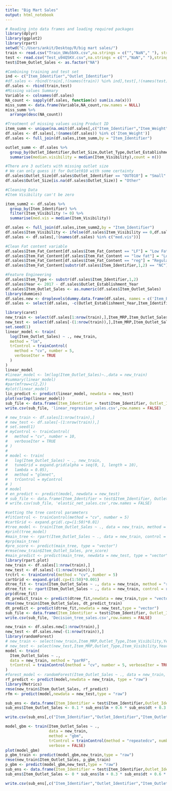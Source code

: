 ```yaml
---
title: "Big Mart Sales"
output: html_notebook
---
```



```r
# Reading into data frames and loading required packages
library(dplyr)
library(ggplot2)
library(rpart)
setwd("C:/Users/ankit/Desktop/R/big mart sales/")
train <- read.csv("Train_UWu5bXk.csv",na.strings = c("","NaN"," "), stringsAsFactors = FALSE)
test <- read.csv("Test_u94Q5KV.csv",na.strings = c("","NaN"," "),stringsAsFactors = FALSE)
test$Item_Outlet_Sales <- as.factor("NA")
```
```r
#Combining training and test set 
ind <- c("Item_Identifier","Outlet_Identifier")
#df.sales <- rbind(train[,!(names(train)) %in% ind],test[,!(names(test)) %in% ind])
df.sales <- rbind(train,test)
#Missing values Summary
Variable <- colnames(df.sales)
NA_count <- sapply(df.sales, function(x) sum(is.na(x)))
miss_summ <- data.frame(Variable,NA_count,row.names = NULL)
miss_summ %>%
  arrange(desc(NA_count))
```

```r
#Treatment of missing values using Product ID
item_summ <- unique(na.omit(df.sales[,c("Item_Identifier","Item_Weight")]))
df.sales <- df.sales[,!(names(df.sales)) %in% c('Item_Weight')]
df.sales <- full_join(df.sales,item_summ,by = "Item_Identifier")
```

```r
outlet_summ <- df.sales %>%
  group_by(Outlet_Identifier,Outlet_Size,Outlet_Type,Outlet_Establishment_Year,Outlet_Location_Type) %>%
  summarise(median.visibility = median(Item_Visibility),count = n())
```
```r
#There are 3 outlets with missing outlet size
# We can only guess it for Outlet010 with some certainty
df.sales$Outlet_Size[df.sales$Outlet_Identifier == "OUT010"] = "Small"
df.sales$Outlet_Size[is.na(df.sales$Outlet_Size)] = "Other"

```

```r
#Cleaning Data
#Item Visibility can't be zero

item_summ2 <- df.sales %>%
  group_by(Item_Identifier) %>%
  filter(Item_Visibility != 0) %>%
  summarise(med.vis = median(Item_Visibility))

df.sales <- full_join(df.sales,item_summ2,by = "Item_Identifier")
df.sales$Item_Visibility <- ifelse(df.sales$Item_Visibility == 0,df.sales$med.vis,df.sales$Item_Visibility)
df.sales <- df.sales[,!(names(df.sales) %in% c("med.vis"))]

#Clean Fat content variable
df.sales$Item_Fat_Content[df.sales$Item_Fat_Content == "LF"] = "Low Fat"
df.sales$Item_Fat_Content[df.sales$Item_Fat_Content == "low fat"] = "Low Fat"
df.sales$Item_Fat_Content[df.sales$Item_Fat_Content == "reg"] = "Regular"
df.sales$Item_Fat_Content[substr(df.sales$Item_Identifier,1,2) == "NC"] = "Non-Edible"
```

```r
#Feature Engineering
df.sales$Item_Type <- substr(df.sales$Item_Identifier,1,2)
df.sales$Year <- 2017 - df.sales$Outlet_Establishment_Year
df.sales$Item_Outlet_Sales <- as.numeric(df.sales$Item_Outlet_Sales)
library(dummies)
df.sales.new <- droplevels(dummy.data.frame(df.sales, names = c('Item_Fat_Content','Outlet_Size','Outlet_Location_Type','Outlet_Type', 'Item_Type','Outlet_Identifier'),  sep='_', fun = as.factor))
df.sales <- select(df.sales, -c(Outlet_Establishment_Year,Item_Identifier,Outlet_Identifier))

```

```r
library(caret)
new_train <- select(df.sales[1:nrow(train),],Item_MRP,Item_Outlet_Sales,Outlet_Type,Outlet_Size)
new_test <- select(df.sales[-(1:nrow(train)),],Item_MRP,Item_Outlet_Sales,Outlet_Type,Outlet_Size)
set.seed(1)
linear_model <- train(
  log(Item_Outlet_Sales) ~ ., new_train,
  method = "lm",
  trControl = trainControl(
    method = "cv", number = 5,
    verboseIter = TRUE
  )
)
linear_model
#linear_model <- lm(log(Item_Outlet_Sales)~.,data = new_train)
#summary(linear_model)
#par(mfrow=c(2,2))
#plot(linear_model)
lin_predict <- predict(linear_model, newdata = new_test)
plot(varImp(linear_model))
sub_file <- data.frame(Item_Identifier = test$Item_Identifier, Outlet_Identifier = test$Outlet_Identifier, Item_Outlet_Sales = exp(lin_predict))
write.csv(sub_file, 'linear_regression_sales.csv',row.names = FALSE)

# new_train <- df.sales[1:nrow(train),]
# new_test <- df.sales[-(1:nrow(train)),]
# set.seed(1)
# myControl <- trainControl(
#   method = "cv", number = 10,
#   verboseIter = TRUE
# )
# 
# model <- train(
#   log(Item_Outlet_Sales) ~ ., new_train,
#   tuneGrid = expand.grid(alpha = seq(0, 1, length = 10),
#   lambda = 0.05),
#   method = "glmnet",
#   trControl = myControl
# )
# model
# en_predict <- predict(model, newdata = new_test)
# sub_file <- data.frame(Item_Identifier = test$Item_Identifier, Outlet_Identifier = test$Outlet_Identifier, Item_Outlet_Sales = exp(en_predict))
# write.csv(sub_file, 'elastic_net_sales.csv',row.names = FALSE)
```




```r
#setting the tree control parameters
#fitControl <- trainControl(method = "cv", number = 5)
#cartGrid <- expand.grid(.cp=(1:50)*0.01)
#tree_model <- train(Item_Outlet_Sales ~ ., data = new_train, method = "rpart", trControl = fitControl, tuneGrid = cartGrid)
#print(tree_model)
#main_tree <- rpart(Item_Outlet_Sales ~ ., data = new_train, control = rpart.control(cp=0.01))
#prp(main_tree)
#pre_score <- predict(main_tree, type = "vector")
#rmse(new_train$Item_Outlet_Sales, pre_score)
#main_predict <- predict(main_tree, newdata = new_test, type = "vector")
library(rpart.plot)
new_train <- df.sales[1:nrow(train),]
new_test <- df.sales[-(1:nrow(train)),]
trctrl <- trainControl(method = "cv", number = 5)
cartGrid <- expand.grid(.cp=(1:50)*0.001)
dtree_fit <- train(Item_Outlet_Sales ~ ., data = new_train, method = "rpart", trControl = trctrl, tuneGrid = cartGrid)
dtree_fit <- rpart(Item_Outlet_Sales ~ ., data = new_train, control = rpart.control(cp=0.002,maxdepth = 8,minbucket = 100))
prp(dtree_fit)
dt_predict_train <- predict(dtree_fit,newdata = new_train,type = "vector")
rmse(new_train$Item_Outlet_Sales, dt_predict_train)
dt_predict <- predict(dtree_fit,newdata = new_test,type = "vector")
sub_file <- data.frame(Item_Identifier = test$Item_Identifier, Outlet_Identifier = test$Outlet_Identifier, Item_Outlet_Sales = dt_predict)
write.csv(sub_file, 'Decision_tree_sales.csv',row.names = FALSE)

```



```r

new_train <- df.sales.new[1:nrow(train),]
new_test <- df.sales.new[-(1:nrow(train)),]
library(randomForest)
# new_train <- select(new_train,Item_MRP,Outlet_Type,Item_Visibility,Year,Item_Weight,Outlet_Size,Outlet_Location_Type,Item_Outlet_Sales)
# new_test <- select(new_test,Item_MRP,Outlet_Type,Item_Visibility,Year,Item_Weight,Outlet_Size,Outlet_Location_Type,Item_Outlet_Sales)
model <- train(
  Item_Outlet_Sales ~ .,
  data = new_train, method = "parRF",
  trControl = trainControl(method = "cv", number = 5, verboseIter = TRUE)
)
#forest_model <- randomForest(Item_Outlet_Sales ~ ., data = new_train, mtry = 15, ntree = 1000)
rf_predict <- predict(model,newdata = new_train, type = "raw")
library(Metrics)
rmse(new_train$Item_Outlet_Sales, rf_predict)
rfm <- predict(model,newdata = new_test,type = "raw")

sub_ens <- data.frame(Item_Identifier = test$Item_Identifier,Outlet_Identifier = test$Outlet_Identifier,lm = exp(lin_predict),dt = dt_predict, rf = rfm )
sub_ens$Item_Outlet_Sales <- 0.1 * sub_ens$lm + 0.6 * sub_ens$dt + 0.3 * sub_ens$rf

write.csv(sub_ens[,c("Item_Identifier","Outlet_Identifier","Item_Outlet_Sales")], 'Ensemble_lm_dt_rf_sales.csv',row.names = FALSE)
```



```r
model_gbm <- train(Item_Outlet_Sales ~ .,
                   data = new_train,
                   method = "gbm",
                   trControl = trainControl(method = "repeatedcv", number = 3, repeats = 5),
                   verbose = FALSE)
plot(model_gbm)
p_gbm_train <- predict(model_gbm,new_train,type = "raw")
rmse(new_train$Item_Outlet_Sales, p_gbm_train)
p_gbm <- predict(model_gbm,new_test,type = "raw")
sub_ens <- data.frame(Item_Identifier = test$Item_Identifier,Outlet_Identifier = test$Outlet_Identifier,lm = exp(lin_predict),dt = dt_predict, rf = rfm, gbm = p_gbm )
sub_ens$Item_Outlet_Sales <- 0 * sub_ens$lm + 0.3 * sub_ens$dt + 0.6 * sub_ens$gbm + 0.1 * sub_ens$rf

write.csv(sub_ens[,c("Item_Identifier","Outlet_Identifier","Item_Outlet_Sales")], 'Ensemble_lm_dt_gbm_sales.csv',row.names = FALSE)

```
